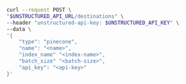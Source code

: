 ```bash REST (Create)
curl --request POST \
"$UNSTRUCTURED_API_URL/destinations" \
--header "unstructured-api-key: $UNSTRUCTURED_API_KEY" \
--data \
'{
    "type": "pinecone",
    "name": "<name>",
    "index_name" "<index-name>", 
    "batch_size" "<batch-size>",
    "api_key": "<api-key>" 
}'
```